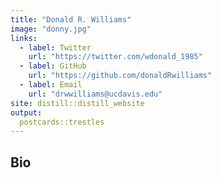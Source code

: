 ```yaml
---
title: "Donald R. Williams"
image: "donny.jpg"
links:
  - label: Twitter
    url: "https://twitter.com/wdonald_1985"
  - label: GitHub
    url: "https://github.com/donaldRwilliams"
  - label: Email
    url: "drwwilliams@ucdavis.edu"
site: distill::distill_website
output:
  postcards::trestles
---
```

 
## Bio

<!-- Frank Hermosillo studies neural networks and their applications at Google  -->
<!-- Brain. His research focuses on differentiable network pruning approximation and  -->
<!-- decentralized gradient inversion mechanics. He frequently collaborates with  -->
<!-- researchers who study machine learning, computer vision, and cognitive science. -->
<!-- His work has been featured in WIRED, The Atlantic, Newsweek, and The New York  -->
<!-- Times Magazine. -->

<!-- ## Education -->

<!-- **Massachusetts Institute of Technology** | Cambridge, MA -->

<!-- Ph.D. in Computer Science | September 2009 - May 2014 -->

<!-- **The University of California, Berkeley** | Berkeley, CA -->

<!-- B.S. in Computer Science | September 2005 - May 2009 -->

<!-- ## Experience -->

<!-- **Google Brain** | Principal Investigator | January 2018 - Present -->

<!-- **Netflix** | Research Scientist | June 2014 - December 2017 -->
